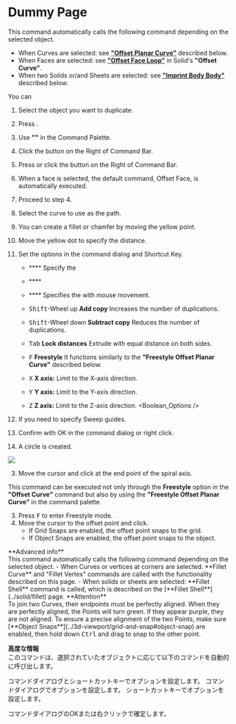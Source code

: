 
# Dummy Page

<Reference shortcut="" command="Curve Array" button="Right of Command Bar" />

This command automatically calls the following command depending on the selected object.
- When Curves are selected: see [**"Offset Planar Curve"**](#offset-planar-curve) described below.
- When Faces are selected: see [**"Offset Face Loop"**](../solid/offset-curve#offset-face-loop) in Solid's **"Offset Curve"**.
- When two Solids or/and Sheets are selected: see [**"Imprint Body Body"**](#imprint-body-body) described below.

You can 

1. Select the object you want to duplicate.

2. Press <kbd></kbd>.
2. Use **""** in the Command Palette.
2. Click the button <ButtonIcon type="button-radial-array" /> on the Right of Command Bar.
2. Press <kbd></kbd> or click the button <ButtonIcon type="button-" /> on the Right of Command Bar.
2. When a face is selected, the default command, Offset Face, is automatically executed.

3. Proceed to step 4.

3. Select the curve to use as the path.
3. You can create a fillet or chamfer by moving the yellow point.
3. Move the yellow dot to specify the distance.

4. Set the options in the command dialog and Shortcut Key.
   - **** Specify the 
   - <kbd></kbd> **** 

   - <kbd></kbd> **** Specifies the    with mouse movement.

   - <kbd>Shift</kbd>-Wheel up **Add copy** Increases the number of duplications.
   - <kbd>Shift</kbd>-Wheel down **Subtract copy** Reduces the number of duplications.

   - <kbd>Tab</kbd> **Lock distances** Extrude with equal distance on both sides.

   - <kbd>F</kbd> **Freestyle** It functions similarly to the **"Freestyle Offset Planar Curve"** described below.

   - <kbd>X</kbd> **X axis:** Limit to the X-axis direction.
   - <kbd>Y</kbd> **Y axis:** Limit to the Y-axis direction.
   - <kbd>Z</kbd> **Z axis:** Limit to the Z-axis direction.
   <Boolean_Options />

6. If you need to specify Sweep guides.

4. Confirm with OK in the command dialog or right click.

5. A circle is created.

![](/img/hoge.gif)

3. Move the cursor and click at the end point of the spiral axis.

This command can be executed not only through the **Freestyle** option in the **"Offset Curve"** command but also by using the **"Freestyle Offset Planar Curve"** in the command palette.

3. Press <kbd>F</kbd> to enter Freestyle mode.
4. Move the cursor to the offset point and click.
   - If Grid Snaps are enabled, the offset point snaps to the grid.
   - If Object Snaps are enabled, the offset point snaps to the object.

<Callout type="info" emoji="ℹ️">
**Advanced info**<br />
This command automatically calls the following command depending on the selected object.
- When Curves or vertices at corners are selected: **Fillet Curve** and "Fillet Vertex" commands are called with the functionality described on this page.
- When solids or sheets are selected: **Fillet Shell** command is called, which is described on the [**Fillet Shell**](../solid/fillet) page.
</Callout>

<Callout emoji="❗">
**Attention**<br />
To join two Curves, their endpoints must be perfectly aligned.
When they are perfectly aligned, the Points will turn green. If they appear purple, they are not aligned.
To ensure a precise alignment of the two Points, make sure [**Object Snaps**](../3d-viewport/grid-and-snap#object-snap) are enabled, then hold down <kbd>Ctrl</kbd> and drag to snap to the other point.
</Callout>

<Callout type="warning" emoji="⚠️">
</Callout>

**高度な情報**<br />
このコマンドは、選択されていたオブジェクトに応じて以下のコマンドを自動的に呼び出します。

コマンドダイアログとショートカットキーでオプションを設定します。
コマンドダイアログでオプションを設定します。
ショートカットキーでオプションを設定します。

コマンドダイアログのOKまたは右クリックで確定します。
